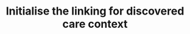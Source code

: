 ---
openapi: post /abdm/v1/care-contexts/discover/link/init
title: Initialise the linking for discovered care context
---
